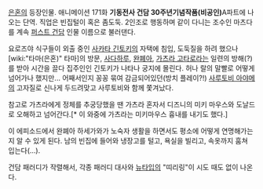 [[은혼]]의 등장인물. 애니메이션 171화 '''기동전사 건담 30주년기념작품(비공인)'''A파트에 나오는 단역. 직업은 빈집털이 혹은 좀도둑. 2인조로 행동하며 같이 다니는 조수인 마츠다를 계속 [[퍼스트 건담]] 인물 이름으로 불러댄다.

요로즈야 식구들이 외출 중인 [[사카타 긴토키]]의 자택에 침입, 도둑질을 하려 했으나 [wiki:"타마(은혼)" 타마]의 방문, [[사다하루]], [[완폐아]], [[가츠라 고타로]]라는 일련의 방해(?)를 받아 시간을 끌다 집주인인 긴토키가 나타나 궁지에 몰린다. 허나 랄의 말빨로 어떻게 넘어가나 했지만... 어째서인지 꽁꽁 묶여 감금되어있던(방치 플레이?!) [[사루토비 아야메]]의 고자질로 신나게 두드려맞고 사루토비와 함께 쫓겨났다.

참고로 가츠라에게 정체를 추궁당했을 땐 가츠라 혼자서 디즈니의 미키 마우스와 도날드로 오해하고 넘어간다.[* 이 와중에 가츠라는 미키마우스 흉내를 내기도 했다.]

이 에피소드에서 완폐아 하세가와가 노숙자 생활을 하면서도 평소에 어떻게 연명해가는지 알 수 있게 된다. 남의 빈집에 들어와 냉장고를 털고, 욕실을 빌리고, 속옷까지 훔쳐 입는다(...).

건담 패러디가 작렬해서, 각종 패러디 대사와 [[뉴타입]]의 "띠리링"이 시도 때도 없이 나온다.
